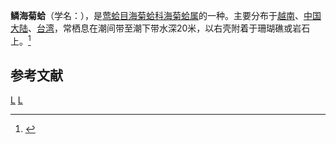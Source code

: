 {{Speciesbox
| taxon = Spondylus spinosus
| binomial_authority = Schreibers, 1793
}}
'''鳞海菊蛤'''（学名：''{{lang|la|Spondylus spinosus}}''），是[[莺蛤目|莺蛤目]][[海菊蛤科|海菊蛤科]][[海菊蛤属|海菊蛤属]]的一种。主要分布于[[越南|越南]]、[[中国大陆|中国大陆]]、[[台湾|台湾]]，常栖息在潮间带至潮下带水深20米，以右壳附着于珊瑚礁或岩石上。<ref>{{cite web|url=http://shell.sinica.edu.tw/chinese/shellbase_detail.php?science_no=2347|title=国际贝库：鳞海菊蛤|publisher=台湾贝类资料库|accessdate=2009-08-11}}</ref>

== 参考文献 ==
{{reflist}}
{{taxonbar}}
[[Category:_1793年描述的动物|L]]
[[Category:海菊蛤科|L]]